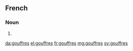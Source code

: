 ==French==

===Noun===
{{head|fr|noun plural form|g=?}}

# {{plural of|gouffre|lang=fr}}

[[da:gouffres]]
[[el:gouffres]]
[[fr:gouffres]]
[[mg:gouffres]]
[[sv:gouffres]]